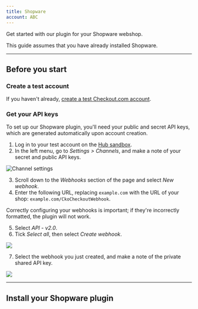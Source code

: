 ```yaml
---
title: Shopware
account: ABC
---
```


Get started with our plugin for your Shopware webshop.

<TipBox variant="info">

This guide assumes that you have already installed Shopware.

</TipBox>

---

## Before you start

### Create a test account

If you haven't already, [create a test Checkout.com account](https://www.checkout.com/get-test-account).

### Get your API keys 

To set up our Shopware plugin, you'll need your public and secret API keys, which are generated automatically upon account creation.

1.  Log in to your test account on the [Hub sandbox](https://sandbox.checkout.com/).
2.  In the left menu, go to *Settings > Channels*, and make a note of your secret and public API keys.

<img maxWidth={800} src="/docs/Integrate/channel_settings.png" title="Channel settings" />

3.  Scroll down to the *Webhooks* section of the page and select _New webhook_.
4.  Enter the following URL, replacing `example.com` with the URL of your shop: `example.com/CkoCheckoutWebhook`.

<TipBox variant="note">

Correctly configuring your webhooks is important; if they're incorrectly formatted, the plugin will not work.

</TipBox>

5.  Select _API - v2.0_.
6.  Tick _Select all_, then select _Create webhook_.

<img maxWidth={700} src="/docs/Integrate/Shopware/Screenshot+2021-04-27+at+16.24.29.png" />

7.  Select the webhook you just created, and make a note of the private shared API key.

<img maxWidth={600} src="/docs/Integrate/Shopware/Screenshot+2021-04-27+at+16.25.14.png" />

---

## Install your Shopware plugin

